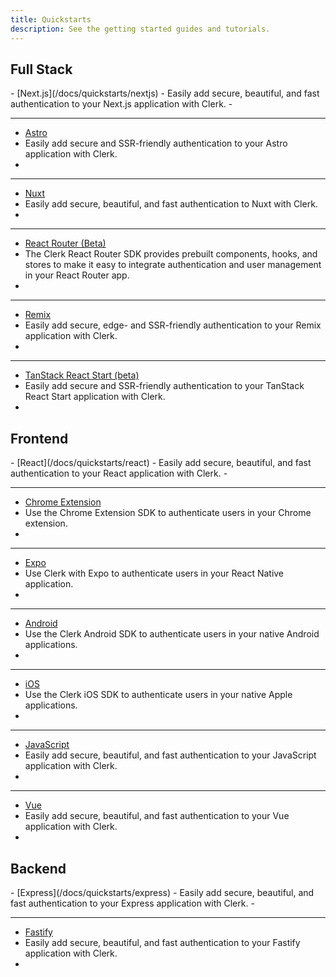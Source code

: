 ```yaml
---
title: Quickstarts
description: See the getting started guides and tutorials.
---
```


## Full Stack

<Cards>
  - [Next.js](/docs/quickstarts/nextjs)
  - Easily add secure, beautiful, and fast authentication to your Next.js application with Clerk.
  - <Include src="_partials/icons/nextjs" />

  ---

  - [Astro](/docs/quickstarts/astro)
  - Easily add secure and SSR-friendly authentication to your Astro application with Clerk.
  - <Include src="_partials/icons/astro" />

  ---

  - [Nuxt](/docs/quickstarts/nuxt)
  - Easily add secure, beautiful, and fast authentication to Nuxt with Clerk.
  - <Include src="_partials/icons/nuxt" />

  ---

  - [React Router (Beta)](/docs/quickstarts/react-router)
  - The Clerk React Router SDK provides prebuilt components, hooks, and stores to make it easy to integrate authentication and user management in your React Router app.
  - <Include src="_partials/icons/react-router" />

  ---

  - [Remix](/docs/quickstarts/remix)
  - Easily add secure, edge- and SSR-friendly authentication to your Remix application with Clerk.
  - <Include src="_partials/icons/remix" />

  ---

  - [TanStack React Start (beta)](/docs/quickstarts/tanstack-react-start)
  - Easily add secure and SSR-friendly authentication to your TanStack React Start application with Clerk.
  - <Include src="_partials/icons/tanstack-start" />
</Cards>

## Frontend

<Cards>
  - [React](/docs/quickstarts/react)
  - Easily add secure, beautiful, and fast authentication to your React application with Clerk.
  - <Include src="_partials/icons/react" />

  ---

  - [Chrome Extension](/docs/quickstarts/chrome-extension)
  - Use the Chrome Extension SDK to authenticate users in your Chrome extension.
  - <Include src="_partials/icons/chrome-extension" />

  ---

  - [Expo](/docs/quickstarts/expo)
  - Use Clerk with Expo to authenticate users in your React Native application.
  - <Include src="_partials/icons/expo" />

  ---

  - [Android](/docs/quickstarts/android)
  - Use the Clerk Android SDK to authenticate users in your native Android applications.
  - <Include src="_partials/icons/android" />

  ---

  - [iOS](/docs/quickstarts/ios)
  - Use the Clerk iOS SDK to authenticate users in your native Apple applications.
  - <Include src="_partials/icons/ios" />

  ---

  - [JavaScript](/docs/quickstarts/javascript)
  - Easily add secure, beautiful, and fast authentication to your JavaScript application with Clerk.
  - <Include src="_partials/icons/javascript" />

  ---

  - [Vue](/docs/quickstarts/vue)
  - Easily add secure, beautiful, and fast authentication to your Vue application with Clerk.
  - <Include src="_partials/icons/vue" />
</Cards>

## Backend

<Cards>
  - [Express](/docs/quickstarts/express)
  - Easily add secure, beautiful, and fast authentication to your Express application with Clerk.
  - <Include src="_partials/icons/express" />

  ---

  - [Fastify](/docs/quickstarts/fastify)
  - Easily add secure, beautiful, and fast authentication to your Fastify application with Clerk.
  - <Include src="_partials/icons/fastify" />
</Cards>

<Include src="_partials/help" />
